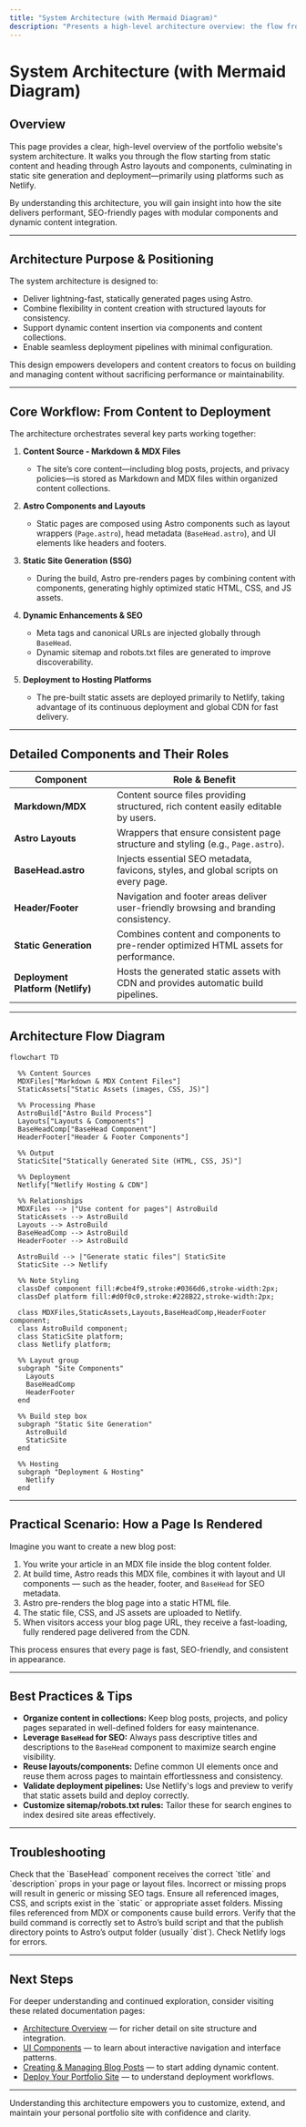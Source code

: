 ```yaml
---
title: "System Architecture (with Mermaid Diagram)"
description: "Presents a high-level architecture overview: the flow from static content through Astro layouts and components, to static site generation and deployment (e.g., via Netlify). Includes a mermaid diagram to clarify relationships and data flow."
---
```


# System Architecture (with Mermaid Diagram)

## Overview

This page provides a clear, high-level overview of the portfolio website's system architecture. It walks you through the flow starting from static content and heading through Astro layouts and components, culminating in static site generation and deployment—primarily using platforms such as Netlify.

By understanding this architecture, you will gain insight into how the site delivers performant, SEO-friendly pages with modular components and dynamic content integration.

---

## Architecture Purpose & Positioning

The system architecture is designed to:

- Deliver lightning-fast, statically generated pages using Astro.
- Combine flexibility in content creation with structured layouts for consistency.
- Support dynamic content insertion via components and content collections.
- Enable seamless deployment pipelines with minimal configuration.

This design empowers developers and content creators to focus on building and managing content without sacrificing performance or maintainability.

---

## Core Workflow: From Content to Deployment

The architecture orchestrates several key parts working together:

1. **Content Source - Markdown & MDX Files**
   - The site’s core content—including blog posts, projects, and privacy policies—is stored as Markdown and MDX files within organized content collections.

2. **Astro Components and Layouts**
   - Static pages are composed using Astro components such as layout wrappers (`Page.astro`), head metadata (`BaseHead.astro`), and UI elements like headers and footers.

3. **Static Site Generation (SSG)**
   - During the build, Astro pre-renders pages by combining content with components, generating highly optimized static HTML, CSS, and JS assets.

4. **Dynamic Enhancements & SEO**
   - Meta tags and canonical URLs are injected globally through `BaseHead`.
   - Dynamic sitemap and robots.txt files are generated to improve discoverability.

5. **Deployment to Hosting Platforms**
   - The pre-built static assets are deployed primarily to Netlify, taking advantage of its continuous deployment and global CDN for fast delivery.

---

## Detailed Components and Their Roles

| Component          | Role & Benefit                                      |
|--------------------|----------------------------------------------------|
| **Markdown/MDX**   | Content source files providing structured, rich content easily editable by users. |
| **Astro Layouts**  | Wrappers that ensure consistent page structure and styling (e.g., `Page.astro`). |
| **BaseHead.astro** | Injects essential SEO metadata, favicons, styles, and global scripts on every page. |
| **Header/Footer**  | Navigation and footer areas deliver user-friendly browsing and branding consistency. |
| **Static Generation** | Combines content and components to pre-render optimized HTML assets for performance. |
| **Deployment Platform (Netlify)** | Hosts the generated static assets with CDN and provides automatic build pipelines. |

---

## Architecture Flow Diagram

```mermaid
flowchart TD

  %% Content Sources
  MDXFiles["Markdown & MDX Content Files"]
  StaticAssets["Static Assets (images, CSS, JS)"]

  %% Processing Phase
  AstroBuild["Astro Build Process"]
  Layouts["Layouts & Components"]
  BaseHeadComp["BaseHead Component"]
  HeaderFooter["Header & Footer Components"]

  %% Output
  StaticSite["Statically Generated Site (HTML, CSS, JS)"]

  %% Deployment
  Netlify["Netlify Hosting & CDN"]

  %% Relationships
  MDXFiles --> |"Use content for pages"| AstroBuild
  StaticAssets --> AstroBuild
  Layouts --> AstroBuild
  BaseHeadComp --> AstroBuild
  HeaderFooter --> AstroBuild

  AstroBuild --> |"Generate static files"| StaticSite
  StaticSite --> Netlify

  %% Note Styling
  classDef component fill:#cbe4f9,stroke:#0366d6,stroke-width:2px;
  classDef platform fill:#d0f0c0,stroke:#228B22,stroke-width:2px;

  class MDXFiles,StaticAssets,Layouts,BaseHeadComp,HeaderFooter component;
  class AstroBuild component;
  class StaticSite platform;
  class Netlify platform;

  %% Layout group
  subgraph "Site Components"
    Layouts
    BaseHeadComp
    HeaderFooter
  end

  %% Build step box
  subgraph "Static Site Generation"
    AstroBuild
    StaticSite
  end

  %% Hosting
  subgraph "Deployment & Hosting"
    Netlify
  end

```

---

## Practical Scenario: How a Page Is Rendered

Imagine you want to create a new blog post:

1. You write your article in an MDX file inside the blog content folder.
2. At build time, Astro reads this MDX file, combines it with layout and UI components — such as the header, footer, and `BaseHead` for SEO metadata.
3. Astro pre-renders the blog page into a static HTML file.
4. The static file, CSS, and JS assets are uploaded to Netlify.
5. When visitors access your blog page URL, they receive a fast-loading, fully rendered page delivered from the CDN.

This process ensures that every page is fast, SEO-friendly, and consistent in appearance.

---

## Best Practices & Tips

- **Organize content in collections:** Keep blog posts, projects, and policy pages separated in well-defined folders for easy maintenance.
- **Leverage `BaseHead` for SEO:** Always pass descriptive titles and descriptions to the `BaseHead` component to maximize search engine visibility.
- **Reuse layouts/components:** Define common UI elements once and reuse them across pages to maintain effortlessness and consistency.
- **Validate deployment pipelines:** Use Netlify's logs and preview to verify that static assets build and deploy correctly.
- **Customize sitemap/robots.txt rules:** Tailor these for search engines to index desired site areas effectively.

---

## Troubleshooting

<AccordionGroup title="Common Issues & How to Fix Them">
<Accordion title="Page Metadata Not Showing Correctly">
Check that the `BaseHead` component receives the correct `title` and `description` props in your page or layout files. Incorrect or missing props will result in generic or missing SEO tags.
</Accordion>
<Accordion title="Build Fails or Missing Static Files">
Ensure all referenced images, CSS, and scripts exist in the `static` or appropriate asset folders. Missing files referenced from MDX or components cause build errors.
</Accordion>
<Accordion title="Deployment Issues on Netlify">
Verify that the build command is correctly set to Astro’s build script and that the publish directory points to Astro’s output folder (usually `dist`). Check Netlify logs for errors.
</Accordion>
</AccordionGroup>

---

## Next Steps

For deeper understanding and continued exploration, consider visiting these related documentation pages:

- [Architecture Overview](../intro/architecture) — for richer detail on site structure and integration.
- [UI Components](../../usage/site-navigation/ui-components) — to learn about interactive navigation and interface patterns.
- [Creating & Managing Blog Posts](../../guides/content-management/create-blog-post) — to start adding dynamic content.
- [Deploy Your Portfolio Site](../../guides/getting-started/deploy-your-portfolio) — to understand deployment workflows.

---

Understanding this architecture empowers you to customize, extend, and maintain your personal portfolio site with confidence and clarity.




